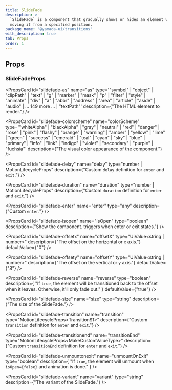 ```yaml
---
title: SlideFade
description: >-
  `SlideFade` is a component that gradually shows or hides an element while
  moving it from a specified position.
package_name: "@yamada-ui/transitions"
with_description: true
tab: Props
order: 1
---
```


## Props

### SlideFadeProps

<PropsCard id="slidefade-_accept" name="_accept" type="CSSUIObject" />

<PropsCard id="slidefade-_active" name="_active" type="CSSUIObject" />

<PropsCard id="slidefade-_after" name="_after" type="CSSUIObject" />

<PropsCard id="slidefade-_anylink" name="_anyLink" type="CSSUIObject" />

<PropsCard id="slidefade-_autofill" name="_autofill" type="CSSUIObject" />

<PropsCard id="slidefade-_backdrop" name="_backdrop" type="CSSUIObject" />

<PropsCard id="slidefade-_before" name="_before" type="CSSUIObject" />

<PropsCard id="slidefade-_between" name="_between" type="CSSUIObject" />

<PropsCard id="slidefade-_blank" name="_blank" type="CSSUIObject" />

<PropsCard id="slidefade-_checked" name="_checked" type="CSSUIObject" />

<PropsCard id="slidefade-_cue" name="_cue" type="CSSUIObject" />

<PropsCard id="slidefade-_cueregion" name="_cueRegion" type="CSSUIObject" />

<PropsCard id="slidefade-_dark" name="_dark" type="CSSUIObject" />

<PropsCard id="slidefade-_default" name="_default" type="CSSUIObject" />

<PropsCard id="slidefade-_disabled" name="_disabled" type="CSSUIObject" />

<PropsCard id="slidefade-_empty" name="_empty" type="CSSUIObject" />

<PropsCard id="slidefade-_enabled" name="_enabled" type="CSSUIObject" />

<PropsCard id="slidefade-_end" name="_end" type="CSSUIObject" />

<PropsCard id="slidefade-_even" name="_even" type="CSSUIObject" />

<PropsCard id="slidefade-_expanded" name="_expanded" type="CSSUIObject" />

<PropsCard
  id="slidefade-_fileselector"
  name="_fileSelector"
  type="CSSUIObject"
/>

<PropsCard id="slidefade-_filled" name="_filled" type="CSSUIObject" />

<PropsCard id="slidefade-_first" name="_first" type="CSSUIObject" />

<PropsCard id="slidefade-_firstletter" name="_firstLetter" type="CSSUIObject" />

<PropsCard id="slidefade-_firstline" name="_firstLine" type="CSSUIObject" />

<PropsCard id="slidefade-_focus" name="_focus" type="CSSUIObject" />

<PropsCard
  id="slidefade-_focusvisible"
  name="_focusVisible"
  type="CSSUIObject"
/>

<PropsCard id="slidefade-_focuswithin" name="_focusWithin" type="CSSUIObject" />

<PropsCard id="slidefade-_fullscreen" name="_fullScreen" type="CSSUIObject" />

<PropsCard id="slidefade-_grabbed" name="_grabbed" type="CSSUIObject" />

<PropsCard id="slidefade-_groupaccept" name="_groupAccept" type="CSSUIObject" />

<PropsCard id="slidefade-_groupactive" name="_groupActive" type="CSSUIObject" />

<PropsCard id="slidefade-_groupblank" name="_groupBlank" type="CSSUIObject" />

<PropsCard
  id="slidefade-_groupchecked"
  name="_groupChecked"
  type="CSSUIObject"
/>

<PropsCard
  id="slidefade-_groupdisabled"
  name="_groupDisabled"
  type="CSSUIObject"
/>

<PropsCard
  id="slidefade-_groupenabled"
  name="_groupEnabled"
  type="CSSUIObject"
/>

<PropsCard
  id="slidefade-_groupexpanded"
  name="_groupExpanded"
  type="CSSUIObject"
/>

<PropsCard id="slidefade-_groupfocus" name="_groupFocus" type="CSSUIObject" />

<PropsCard
  id="slidefade-_groupfocusvisible"
  name="_groupFocusVisible"
  type="CSSUIObject"
/>

<PropsCard
  id="slidefade-_groupfocuswithin"
  name="_groupFocusWithin"
  type="CSSUIObject"
/>

<PropsCard
  id="slidefade-_groupgrabbed"
  name="_groupGrabbed"
  type="CSSUIObject"
/>

<PropsCard
  id="slidefade-_grouphorizontal"
  name="_groupHorizontal"
  type="CSSUIObject"
/>

<PropsCard id="slidefade-_grouphover" name="_groupHover" type="CSSUIObject" />

<PropsCard id="slidefade-_groupidle" name="_groupIdle" type="CSSUIObject" />

<PropsCard
  id="slidefade-_groupinvalid"
  name="_groupInvalid"
  type="CSSUIObject"
/>

<PropsCard id="slidefade-_grouploaded" name="_groupLoaded" type="CSSUIObject" />

<PropsCard
  id="slidefade-_grouploading"
  name="_groupLoading"
  type="CSSUIObject"
/>

<PropsCard
  id="slidefade-_groupoptional"
  name="_groupOptional"
  type="CSSUIObject"
/>

<PropsCard
  id="slidefade-_groupplaceholdershown"
  name="_groupPlaceholderShown"
  type="CSSUIObject"
/>

<PropsCard
  id="slidefade-_grouppressed"
  name="_groupPressed"
  type="CSSUIObject"
/>

<PropsCard
  id="slidefade-_groupreadonly"
  name="_groupReadOnly"
  type="CSSUIObject"
/>

<PropsCard
  id="slidefade-_groupreadwrite"
  name="_groupReadWrite"
  type="CSSUIObject"
/>

<PropsCard id="slidefade-_groupreject" name="_groupReject" type="CSSUIObject" />

<PropsCard
  id="slidefade-_grouprequired"
  name="_groupRequired"
  type="CSSUIObject"
/>

<PropsCard
  id="slidefade-_groupselected"
  name="_groupSelected"
  type="CSSUIObject"
/>

<PropsCard
  id="slidefade-_groupuserinvalid"
  name="_groupUserInvalid"
  type="CSSUIObject"
/>

<PropsCard id="slidefade-_groupvalid" name="_groupValid" type="CSSUIObject" />

<PropsCard
  id="slidefade-_groupvertical"
  name="_groupVertical"
  type="CSSUIObject"
/>

<PropsCard id="slidefade-_hidden" name="_hidden" type="CSSUIObject" />

<PropsCard id="slidefade-_holiday" name="_holiday" type="CSSUIObject" />

<PropsCard id="slidefade-_horizontal" name="_horizontal" type="CSSUIObject" />

<PropsCard id="slidefade-_hover" name="_hover" type="CSSUIObject" />

<PropsCard id="slidefade-_idle" name="_idle" type="CSSUIObject" />

<PropsCard
  id="slidefade-_indeterminate"
  name="_indeterminate"
  type="CSSUIObject"
/>

<PropsCard id="slidefade-_inrange" name="_inRange" type="CSSUIObject" />

<PropsCard id="slidefade-_invalid" name="_invalid" type="CSSUIObject" />

<PropsCard id="slidefade-_last" name="_last" type="CSSUIObject" />

<PropsCard id="slidefade-_light" name="_light" type="CSSUIObject" />

<PropsCard id="slidefade-_link" name="_link" type="CSSUIObject" />

<PropsCard id="slidefade-_loaded" name="_loaded" type="CSSUIObject" />

<PropsCard id="slidefade-_loading" name="_loading" type="CSSUIObject" />

<PropsCard id="slidefade-_marker" name="_marker" type="CSSUIObject" />

<PropsCard id="slidefade-_mediadark" name="_mediaDark" type="CSSUIObject" />

<PropsCard id="slidefade-_medialight" name="_mediaLight" type="CSSUIObject" />

<PropsCard
  id="slidefade-_mediareducemotion"
  name="_mediaReduceMotion"
  type="CSSUIObject"
/>

<PropsCard id="slidefade-_modal" name="_modal" type="CSSUIObject" />

<PropsCard
  id="slidefade-_nativeactive"
  name="_nativeActive"
  type="CSSUIObject"
/>

<PropsCard
  id="slidefade-_nativechecked"
  name="_nativeChecked"
  type="CSSUIObject"
/>

<PropsCard
  id="slidefade-_nativedisabled"
  name="_nativeDisabled"
  type="CSSUIObject"
/>

<PropsCard id="slidefade-_nativefocus" name="_nativeFocus" type="CSSUIObject" />

<PropsCard
  id="slidefade-_nativefocusvisible"
  name="_nativeFocusVisible"
  type="CSSUIObject"
/>

<PropsCard
  id="slidefade-_nativefocuswithin"
  name="_nativeFocusWithin"
  type="CSSUIObject"
/>

<PropsCard
  id="slidefade-_nativehidden"
  name="_nativeHidden"
  type="CSSUIObject"
/>

<PropsCard id="slidefade-_nativehover" name="_nativeHover" type="CSSUIObject" />

<PropsCard
  id="slidefade-_nativereadonly"
  name="_nativeReadOnly"
  type="CSSUIObject"
/>

<PropsCard
  id="slidefade-_nativetarget"
  name="_nativeTarget"
  type="CSSUIObject"
/>

<PropsCard id="slidefade-_nativevalid" name="_nativeValid" type="CSSUIObject" />

<PropsCard id="slidefade-_notfirst" name="_notFirst" type="CSSUIObject" />

<PropsCard id="slidefade-_notlast" name="_notLast" type="CSSUIObject" />

<PropsCard id="slidefade-_nottarget" name="_notTarget" type="CSSUIObject" />

<PropsCard id="slidefade-_odd" name="_odd" type="CSSUIObject" />

<PropsCard id="slidefade-_only" name="_only" type="CSSUIObject" />

<PropsCard id="slidefade-_optional" name="_optional" type="CSSUIObject" />

<PropsCard id="slidefade-_outrange" name="_outRange" type="CSSUIObject" />

<PropsCard id="slidefade-_outside" name="_outside" type="CSSUIObject" />

<PropsCard id="slidefade-_paused" name="_paused" type="CSSUIObject" />

<PropsCard id="slidefade-_peeraccept" name="_peerAccept" type="CSSUIObject" />

<PropsCard id="slidefade-_peeractive" name="_peerActive" type="CSSUIObject" />

<PropsCard id="slidefade-_peerblank" name="_peerBlank" type="CSSUIObject" />

<PropsCard id="slidefade-_peerchecked" name="_peerChecked" type="CSSUIObject" />

<PropsCard
  id="slidefade-_peerdisabled"
  name="_peerDisabled"
  type="CSSUIObject"
/>

<PropsCard id="slidefade-_peerenabled" name="_peerEnabled" type="CSSUIObject" />

<PropsCard
  id="slidefade-_peerexpanded"
  name="_peerExpanded"
  type="CSSUIObject"
/>

<PropsCard id="slidefade-_peerfocus" name="_peerFocus" type="CSSUIObject" />

<PropsCard
  id="slidefade-_peerfocusvisible"
  name="_peerFocusVisible"
  type="CSSUIObject"
/>

<PropsCard
  id="slidefade-_peerfocuswithin"
  name="_peerFocusWithin"
  type="CSSUIObject"
/>

<PropsCard id="slidefade-_peergrabbed" name="_peerGrabbed" type="CSSUIObject" />

<PropsCard
  id="slidefade-_peerhorizontal"
  name="_peerHorizontal"
  type="CSSUIObject"
/>

<PropsCard id="slidefade-_peerhover" name="_peerHover" type="CSSUIObject" />

<PropsCard id="slidefade-_peeridle" name="_peerIdle" type="CSSUIObject" />

<PropsCard id="slidefade-_peerinvalid" name="_peerInvalid" type="CSSUIObject" />

<PropsCard id="slidefade-_peerloaded" name="_peerLoaded" type="CSSUIObject" />

<PropsCard id="slidefade-_peerloading" name="_peerLoading" type="CSSUIObject" />

<PropsCard
  id="slidefade-_peeroptional"
  name="_peerOptional"
  type="CSSUIObject"
/>

<PropsCard
  id="slidefade-_peerplaceholdershown"
  name="_peerPlaceholderShown"
  type="CSSUIObject"
/>

<PropsCard id="slidefade-_peerpressed" name="_peerPressed" type="CSSUIObject" />

<PropsCard
  id="slidefade-_peerreadonly"
  name="_peerReadOnly"
  type="CSSUIObject"
/>

<PropsCard
  id="slidefade-_peerreadwrite"
  name="_peerReadWrite"
  type="CSSUIObject"
/>

<PropsCard id="slidefade-_peerreject" name="_peerReject" type="CSSUIObject" />

<PropsCard
  id="slidefade-_peerrequired"
  name="_peerRequired"
  type="CSSUIObject"
/>

<PropsCard
  id="slidefade-_peerselected"
  name="_peerSelected"
  type="CSSUIObject"
/>

<PropsCard
  id="slidefade-_peeruserinvalid"
  name="_peerUserInvalid"
  type="CSSUIObject"
/>

<PropsCard id="slidefade-_peervalid" name="_peerValid" type="CSSUIObject" />

<PropsCard
  id="slidefade-_peervertical"
  name="_peerVertical"
  type="CSSUIObject"
/>

<PropsCard id="slidefade-_picture" name="_picture" type="CSSUIObject" />

<PropsCard id="slidefade-_placeholder" name="_placeholder" type="CSSUIObject" />

<PropsCard
  id="slidefade-_placeholdershown"
  name="_placeholderShown"
  type="CSSUIObject"
/>

<PropsCard id="slidefade-_playing" name="_playing" type="CSSUIObject" />

<PropsCard id="slidefade-_pressed" name="_pressed" type="CSSUIObject" />

<PropsCard id="slidefade-_print" name="_print" type="CSSUIObject" />

<PropsCard id="slidefade-_readonly" name="_readOnly" type="CSSUIObject" />

<PropsCard id="slidefade-_readwrite" name="_readWrite" type="CSSUIObject" />

<PropsCard id="slidefade-_reject" name="_reject" type="CSSUIObject" />

<PropsCard id="slidefade-_required" name="_required" type="CSSUIObject" />

<PropsCard id="slidefade-_ripple" name="_ripple" type="CSSUIObject" />

<PropsCard id="slidefade-_scrollbar" name="_scrollbar" type="CSSUIObject" />

<PropsCard
  id="slidefade-_scrollbarbutton"
  name="_scrollbarButton"
  type="CSSUIObject"
/>

<PropsCard
  id="slidefade-_scrollbarcorner"
  name="_scrollbarCorner"
  type="CSSUIObject"
/>

<PropsCard
  id="slidefade-_scrollbarthumb"
  name="_scrollbarThumb"
  type="CSSUIObject"
/>

<PropsCard
  id="slidefade-_scrollbartrack"
  name="_scrollbarTrack"
  type="CSSUIObject"
/>

<PropsCard
  id="slidefade-_scrollbartrackpiece"
  name="_scrollbarTrackPiece"
  type="CSSUIObject"
/>

<PropsCard id="slidefade-_selected" name="_selected" type="CSSUIObject" />

<PropsCard id="slidefade-_selection" name="_selection" type="CSSUIObject" />

<PropsCard id="slidefade-_start" name="_start" type="CSSUIObject" />

<PropsCard id="slidefade-_target" name="_target" type="CSSUIObject" />

<PropsCard id="slidefade-_today" name="_today" type="CSSUIObject" />

<PropsCard id="slidefade-_userinvalid" name="_userInvalid" type="CSSUIObject" />

<PropsCard id="slidefade-_valid" name="_valid" type="CSSUIObject" />

<PropsCard id="slidefade-_vertical" name="_vertical" type="CSSUIObject" />

<PropsCard id="slidefade-_visited" name="_visited" type="CSSUIObject" />

<PropsCard id="slidefade-_weekend" name="_weekend" type="CSSUIObject" />

<PropsCard
  id="slidefade-as"
  name="as"
  type='"symbol" | "object" | "clipPath" | "text" | "g" | "marker" | "mask" | "p" | "filter" | "style" | "animate" | "div" | "a" | "abbr" | "address" | "area" | "article" | "aside" | "audio" | ... 149 more ... | "textPath"'
  description={"The HTML element to render."}
/>

<PropsCard
  id="slidefade-colorscheme"
  name="colorScheme"
  type='"whiteAlpha" | "blackAlpha" | "gray" | "neutral" | "red" | "danger" | "rose" | "pink" | "flashy" | "orange" | "warning" | "amber" | "yellow" | "lime" | "green" | "success" | "emerald" | "teal" | "cyan" | "sky" | "blue" | "primary" | "info" | "link" | "indigo" | "violet" | "secondary" | "purple" | "fuchsia"'
  description={"The visual color appearance of the component."}
/>

<PropsCard
  id="slidefade-delay"
  name="delay"
  type="number | MotionLifecycleProps<number>"
  description={"Custom `delay` definition for `enter` and `exit`."}
/>

<PropsCard
  id="slidefade-duration"
  name="duration"
  type="number | MotionLifecycleProps<number>"
  description={"Custom `duration` definition for `enter` and `exit`."}
/>

<PropsCard
  id="slidefade-enter"
  name="enter"
  type="any"
  description={"Custom `enter`."}
/>

<PropsCard
  id="slidefade-isopen"
  name="isOpen"
  type="boolean"
  description={"Show the component. triggers when enter or exit states."}
/>

<PropsCard
  id="slidefade-offsetx"
  name="offsetX"
  type="UIValue<string | number>"
  description={"The offset on the horizontal or `x` axis."}
  defaultValue={"0"}
/>

<PropsCard
  id="slidefade-offsety"
  name="offsetY"
  type="UIValue<string | number>"
  description={"The offset on the vertical or `y` axis."}
  defaultValue={"8"}
/>

<PropsCard
  id="slidefade-reverse"
  name="reverse"
  type="boolean"
  description={
    "If `true`, the element will be transitioned back to the offset when it leaves. Otherwise, it'll only fade out."
  }
  defaultValue={"true"}
/>

<PropsCard
  id="slidefade-size"
  name="size"
  type="string"
  description={"The size of the SlideFade."}
/>

<PropsCard
  id="slidefade-transition"
  name="transition"
  type="MotionLifecycleProps<Transition$1>"
  description={"Custom `transition` definition for `enter` and `exit`."}
/>

<PropsCard
  id="slidefade-transitionend"
  name="transitionEnd"
  type="MotionLifecycleProps<MakeCustomValueType<TargetProperties>>"
  description={"Custom `transitionEnd` definition for `enter` and `exit`."}
/>

<PropsCard
  id="slidefade-unmountonexit"
  name="unmountOnExit"
  type="boolean"
  description={
    "If `true`, the element will unmount when `isOpen={false}` and animation is done."
  }
/>

<PropsCard
  id="slidefade-variant"
  name="variant"
  type="string"
  description={"The variant of the SlideFade."}
/>

